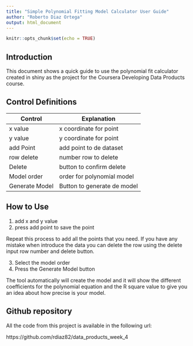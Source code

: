```yaml
---
title: "Simple Polynomial Fitting Model Calculator User Guide"
author: "Roberto Diaz Ortega"
output: html_document
---
```


```r
knitr::opts_chunk$set(echo = TRUE)
```

## Introduction

This document shows a quick guide to use the polynomial fit calculator created in shiny as the project for the Coursera Developing Data Products course. 

## Control Definitions

| Control          | Explanation                |
|------------------|----------------------------|
| x value          | x coordinate for point     |
| y value          | y coordinate for point     |
| add Point        | add point to de dataset    |
| row delete       | number row to delete       |
| Delete           | button to confirm delete   |
| Model order      | order for polynomial model |
| Generate Model   | Button to generate de model|

## How to Use

1. add x and y value
2. press add point to save the point

Repeat this process to add all the points that you need. If you have any mistake when introduce the data you can delete the row using the delete input row number and delete button. 

3. Select the model order
4. Press the Generate Model button

The tool automatically will create the model and it will show the different coefficients for the polynomial equation and the R square value to give you an idea about how precise is your model. 


## Github repository

All the code from this project is available in the following url: 

https://github.com/rdiaz82/data_products_week_4
